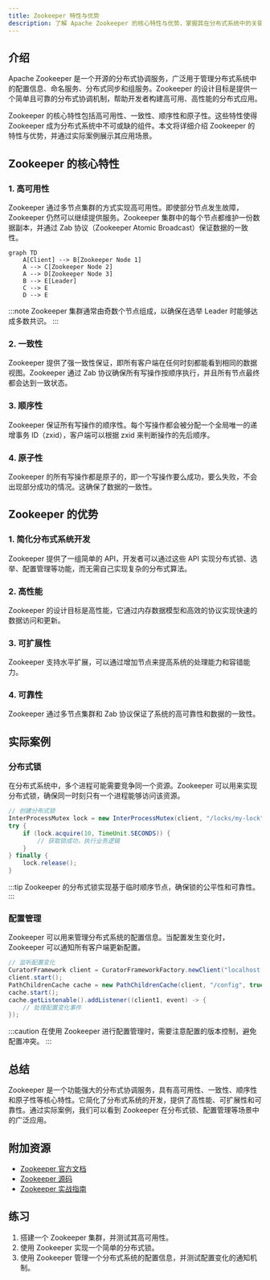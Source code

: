 ```yaml
---
title: Zookeeper 特性与优势
description: 了解 Apache Zookeeper 的核心特性与优势，掌握其在分布式系统中的关键作用。
---
```


## 介绍

Apache Zookeeper 是一个开源的分布式协调服务，广泛用于管理分布式系统中的配置信息、命名服务、分布式同步和组服务。Zookeeper 的设计目标是提供一个简单且可靠的分布式协调机制，帮助开发者构建高可用、高性能的分布式应用。

Zookeeper 的核心特性包括高可用性、一致性、顺序性和原子性。这些特性使得 Zookeeper 成为分布式系统中不可或缺的组件。本文将详细介绍 Zookeeper 的特性与优势，并通过实际案例展示其应用场景。

## Zookeeper 的核心特性

### 1. 高可用性

Zookeeper 通过多节点集群的方式实现高可用性。即使部分节点发生故障，Zookeeper 仍然可以继续提供服务。Zookeeper 集群中的每个节点都维护一份数据副本，并通过 Zab 协议（Zookeeper Atomic Broadcast）保证数据的一致性。

```mermaid
graph TD
    A[Client] --> B[Zookeeper Node 1]
    A --> C[Zookeeper Node 2]
    A --> D[Zookeeper Node 3]
    B --> E[Leader]
    C --> E
    D --> E
```

:::note
Zookeeper 集群通常由奇数个节点组成，以确保在选举 Leader 时能够达成多数共识。
:::

### 2. 一致性

Zookeeper 提供了强一致性保证，即所有客户端在任何时刻都能看到相同的数据视图。Zookeeper 通过 Zab 协议确保所有写操作按顺序执行，并且所有节点最终都会达到一致状态。

### 3. 顺序性

Zookeeper 保证所有写操作的顺序性。每个写操作都会被分配一个全局唯一的递增事务 ID（zxid），客户端可以根据 zxid 来判断操作的先后顺序。

### 4. 原子性

Zookeeper 的所有写操作都是原子的，即一个写操作要么成功，要么失败，不会出现部分成功的情况。这确保了数据的一致性。

## Zookeeper 的优势

### 1. 简化分布式系统开发

Zookeeper 提供了一组简单的 API，开发者可以通过这些 API 实现分布式锁、选举、配置管理等功能，而无需自己实现复杂的分布式算法。

### 2. 高性能

Zookeeper 的设计目标是高性能，它通过内存数据模型和高效的协议实现快速的数据访问和更新。

### 3. 可扩展性

Zookeeper 支持水平扩展，可以通过增加节点来提高系统的处理能力和容错能力。

### 4. 可靠性

Zookeeper 通过多节点集群和 Zab 协议保证了系统的高可靠性和数据的一致性。

## 实际案例

### 分布式锁

在分布式系统中，多个进程可能需要竞争同一个资源。Zookeeper 可以用来实现分布式锁，确保同一时刻只有一个进程能够访问该资源。

```java
// 创建分布式锁
InterProcessMutex lock = new InterProcessMutex(client, "/locks/my-lock");
try {
    if (lock.acquire(10, TimeUnit.SECONDS)) {
        // 获取锁成功，执行业务逻辑
    }
} finally {
    lock.release();
}
```

:::tip
Zookeeper 的分布式锁实现基于临时顺序节点，确保锁的公平性和可靠性。
:::

### 配置管理

Zookeeper 可以用来管理分布式系统的配置信息。当配置发生变化时，Zookeeper 可以通知所有客户端更新配置。

```java
// 监听配置变化
CuratorFramework client = CuratorFrameworkFactory.newClient("localhost:2181", new RetryNTimes(3, 1000));
client.start();
PathChildrenCache cache = new PathChildrenCache(client, "/config", true);
cache.start();
cache.getListenable().addListener((client1, event) -> {
    // 处理配置变化事件
});
```

:::caution
在使用 Zookeeper 进行配置管理时，需要注意配置的版本控制，避免配置冲突。
:::

## 总结

Zookeeper 是一个功能强大的分布式协调服务，具有高可用性、一致性、顺序性和原子性等核心特性。它简化了分布式系统的开发，提供了高性能、可扩展性和可靠性。通过实际案例，我们可以看到 Zookeeper 在分布式锁、配置管理等场景中的广泛应用。

## 附加资源

- [Zookeeper 官方文档](https://zookeeper.apache.org/doc/current/)
- [Zookeeper 源码](https://github.com/apache/zookeeper)
- [Zookeeper 实战指南](https://www.oreilly.com/library/view/zookeeper/9781449361297/)

## 练习

1. 搭建一个 Zookeeper 集群，并测试其高可用性。
2. 使用 Zookeeper 实现一个简单的分布式锁。
3. 使用 Zookeeper 管理一个分布式系统的配置信息，并测试配置变化的通知机制。